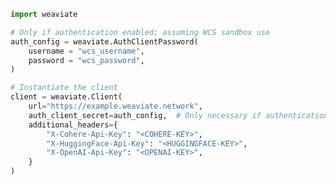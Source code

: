 
<Tabs groupId="languages">
<TabItem value="py" label="Python">

```python
import weaviate

# Only if authentication enabled; assuming WCS sandbox use
auth_config = weaviate.AuthClientPassword(  
    username = "wcs_username",
    password = "wcs_password",
)

# Instantiate the client
client = weaviate.Client(
    url="https://example.weaviate.network",
    auth_client_secret=auth_config,  # Only necessary if authentication enabled
    additional_headers={
        "X-Cohere-Api-Key": "<COHERE-KEY>",
        "X-HuggingFace-Api-Key": "<HUGGINGFACE-KEY>",
        "X-OpenAI-Api-Key": "<OPENAI-KEY>",
    }
)
```

</TabItem>
<TabItem value="js" label="JavaScript">

```js

```

</TabItem>
<TabItem value="go" label="Go">

```go

```

</TabItem>
<TabItem value="java" label="Java">

```java

```

</TabItem>
</Tabs>